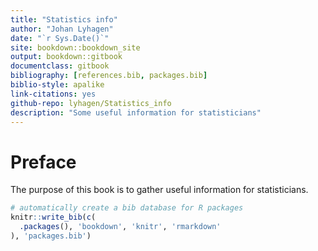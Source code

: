 ```yaml
--- 
title: "Statistics info"
author: "Johan Lyhagen"
date: "`r Sys.Date()`"
site: bookdown::bookdown_site
output: bookdown::gitbook
documentclass: gitbook
bibliography: [references.bib, packages.bib]
biblio-style: apalike
link-citations: yes
github-repo: lyhagen/Statistics_info
description: "Some useful information for statisticians"
---
```


# Preface {-}
The purpose of this book is to gather useful information for statisticians. 

```r
# automatically create a bib database for R packages
knitr::write_bib(c(
  .packages(), 'bookdown', 'knitr', 'rmarkdown'
), 'packages.bib')
```

